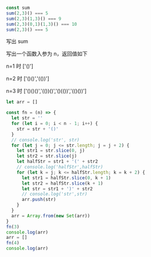 ```js
const sum
sum(2,3)() === 5
sum(2,3)(1,3)() === 9
sum(2,3)(0,1)(1,3)() === 10
sum(2,3)() === 5
```

写出 sum


<div>
  <ByteDance2 />
</div>

写出一个函数入参为 n，返回值如下

n=1 时 ['()']

n=2 时 ['()()','(())']

n=3 时 ['()()()','(())()','()(())','(()())']

```javascript
let arr = []

const fn = (n) => {
  let str = ''
  for (let i = 0; i < n - 1; i++) {
    str = str + '()'
  }
  // console.log('str', str)
  for (let j = 0; j <= str.length; j = j + 2) {
    let str1 = str.slice(0, j)
    let str2 = str.slice(j)
    let halfStr = str1 + '(' + str2
    // console.log('halfStr',halfStr)
    for (let k = j; k <= halfStr.length; k = k + 2) {
      let str1 = halfStr.slice(0, k + 1)
      let str2 = halfStr.slice(k + 1)
      let str = str1 + ')' + str2
      // console.log('str',str)
      arr.push(str)
    }
  }
  arr = Array.from(new Set(arr))
}
fn(3)
console.log(arr)
arr = []
fn(4)
console.log(arr)
```


<div>
    <ByteDance3 />
</div>